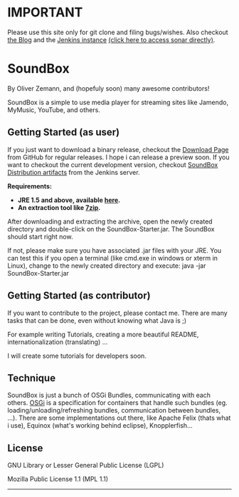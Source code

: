 = IMPORTANT =
Please use this site only for git clone and filing bugs/wishes. Also checkout [http://www.l33tbox.de the Blog] and the [http://www.l33tbox.de:8080/jenkins Jenkins instance] [http://www.l33tbox.de:9000 (click here to access sonar directly)].

= SoundBox =
By Oliver Zemann, and (hopefuly soon) many awesome contributors!

SoundBox is a simple to use media player for streaming sites like Jamendo, MyMusic, YouTube, and others. 


== Getting Started (as user) ==
If you just want to download a binary release, checkout the [https://github.com/olze/SoundBox/downloads Download Page] from GitHub for regular releases. I hope i can release a preview soon.
If you want to checkout the current development version, checkout [http://www.l33tbox.de:8080/jenkins/job/SoundBox-Distribution/ SoundBox Distribution artifacts] from the Jenkins server.

'''Requirements: '''

* '''JRE 1.5 and above, available [http://www.oracle.com/technetwork/java/javase/downloads/index.html here].'''
* '''An extraction tool like [http://7-zip.org/ 7zip].'''

After downloading and extracting the archive, open the newly created directory and double-click on the SoundBox-Starter.jar.
The SoundBox should start right now.

If not, please make sure you have associated .jar files with your JRE. You can test this if you open a terminal (like cmd.exe in windows or xterm in Linux), change to the newly created directory and execute: java -jar SoundBox-Starter.jar

== Getting Started (as contributor) ==
If you want to contribute to the project, please contact me. There are many tasks that can be done, even without knowing what Java is ;)

For example writing Tutorials, creating a more beautiful README, internationalization (translating) … 

I will create some tutorials for developers soon.


== Technique ==
SoundBox is just a bunch of OSGi Bundles, communicating with each others. [http://www.osgi.org/Main/HomePage OSGi] is a specification for containers that handle such bundles (eg. loading/unloading/refreshing bundles, communication between bundles, …). There are some implementations out there, like Apache Felix (thats what i use), Equinox (what's working behind eclipse), Knopplerfish... 

== License ==
GNU Library or Lesser General Public License (LGPL) 

Mozilla Public License 1.1 (MPL 1.1) 

----
<references/>
